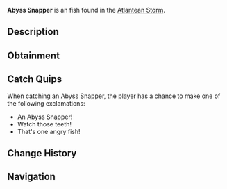 {{FishInfobox
|image          = Abyss Snapper.png
|rarity         = Uncommon
|sea            = First Sea
|location       = [[Atlantean Storm]]
|sublocation    = 
|sources        = Fishing Rod
|radar_location = 
|xp             = 180
|weather        = Foggy
|time           = 
|season         = Autumn
|bait           = Fish Head
|base_weight    = 4
|base_value     = 300
|weight_range   = 2.5
|base_chance    = 55
|base_resil     = 60
}}
'''Abyss Snapper''' is an {{Rarity|Uncommon}} fish found in the [[Atlantean Storm]].

== Description ==
{{Description|A territorial fish with sharp teeth and storm-grey scales. These snappers have adapted to the constant turbulence of the Atlantean Storm, using the currents to ambush their prey.|Bestiary Entry}}

== Obtainment ==
{{Description|Found in the mid-depths of the Atlantean Storm.|Bestiary Hint}}
{{Fish Availability|
Grand Reef/Atlantean Storm
|top_rods      = 
Ethereal Prism Rod\270787.06\309259.68;
No-Life Rod\269564.31\269564.31;
Seraphic Rod\266740.59\266740.59;
Leviathan's Fang Rod\262401.59\262401.59;
Training Rod\262307.69\314166.67;
Flimsy Rod\190928.57\190928.57;
Depthseeker Rod\244461.37\208074.95;
Challenger's Rod\244254.17\244254.17;
Rod Of The Forgotten Fang\243444.93\243444.93;
Avalanche Rod\240865.86\186454.75;
Verdant Shear Rod\238048.96\227156.38;
Trident Rod\231552.05\191179.05;
Zeus Rod\227043.65\227043.65;
Free Spirit Rod\224374.77\190524.45;
Blazebringer Rod\222120.01\214325.49;
Rod Of The Depths\220983.41\220983.41;
Volcanic Rod\215132.79\172310.22;
Rod Of The Exalted One\207633.13\207633.13;
Steady Rod\131531.09\93727.47
|recommended   = Ethereal Prism Rod
}}

== Catch Quips ==
When catching an Abyss Snapper, the player has a chance to make one of the following exclamations:
* An Abyss Snapper!
* Watch those teeth!
* That's one angry fish!

== Change History ==
{{Change History|{{subst:Current Version}}}}

== Navigation ==
{{Fish Navbox|Atlantean Storm}}